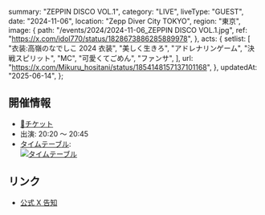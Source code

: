   summary: "ZEPPIN DISCO VOL.1",
  category: "LIVE",
  liveType: "GUEST",
  date: "2024-11-06",
  location: "Zepp Diver City TOKYO",
  region: "東京",
  image: {
    path: "/events/2024/2024-11-06_ZEPPIN DISCO VOL.1.jpg",
    ref: "https://x.com/idol770/status/1828673886285889978",
  },
  acts: {
    setlist: [
      "衣装:高嶺のなでしこ 2024 衣装",
      "美しく生きろ",
      "アドレナリンゲーム",
      "決戦スピリット",
      "MC",
      "可愛くてごめん",
      "ファンサ",
    ],
    url: "https://x.com/Mikuru_hositani/status/1854148157137101168",
  },
  updatedAt: "2025-06-14",
};

## 開催情報

- [🎫チケット](https://tiget.net/events/351607)
- 出演: 20:20 〜 20:45
- [タイムテーブル](https://x.com/ZEPPIN_DISCO/status/1851247623019405680):<br />
  [![タイムテーブル](/events/2024/2024-11-06_ZEPPIN%20DISCO%20VOL.1_タイムテーブル.jpg)](/events/2024/2024-11-06_ZEPPIN%20DISCO%20VOL.1_タイムテーブル.jpg)

## リンク

- [公式 X 告知](https://x.com/takanenofficial/status/1843244921681289562)
